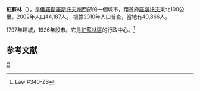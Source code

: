 {{coord|47|53|N|40|04|E|display=title}}
'''紅蘇林'''（{{lang-ru|Кра́сный Сулин}}），是[[俄羅斯|俄羅斯]][[羅斯托夫州|羅斯托夫州]]西部的一個城市，距首府[[羅斯托夫|羅斯托夫]]東北100公里。2002年人口44,187人。
根據2010年人口普查，當地有40,866人。

1797年建城，1926年設市。它是[[紅蘇林區|紅蘇林區]]的行政中心。<ref name="RostovO_adm">Law #340-ZS</ref>

==参考文献==
{{reflist}}

{{羅斯托夫州城市}}

[[Category:羅斯托夫州城市|С]]